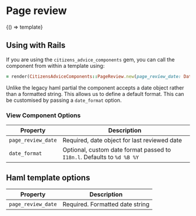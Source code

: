 
<Meta title="Components/Page review" />

# Page review

<Preview>
  <Story name="Example" parameters={{ docs: { source: { code: template } } }}>
    {() => template}
  </Story>
</Preview>

## Using with Rails

If you are using the `citizens_advice_components` gem, you can call the component from within a template using:

```rb
= render(CitizensAdviceComponents::PageReview.new(page_review_date: Date.new(2020, 9, 21)))
```

Unlike the legacy haml partial the component accepts a date object rather than a formatted string. This allows us to define a default format. This can be customised by passing a `date_format` option.

### View Component Options

| Property           | Description                                                             |
| ------------------ | ----------------------------------------------------------------------- |
| `page_review_date` | Required, date object for last reviewed date                            |
| `date_format`      | Optional, custom date format passed to `I18n.l`. Defaults to `%d %B %Y` |

## Haml template options

| Property           | Description                     |
| ------------------ | ------------------------------- |
| `page_review_date` | Required. Formatted date string |
